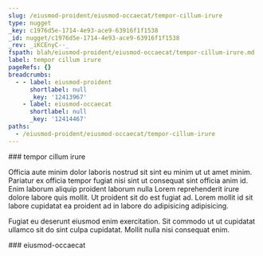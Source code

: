 ```yaml
---
slug: /eiusmod-proident/eiusmod-occaecat/tempor-cillum-irure
type: nugget
_key: c1976d5e-1714-4e93-ace9-63916f1f1538
_id: nugget/c1976d5e-1714-4e93-ace9-63916f1f1538
_rev: _iKCEnyC--_
fspath: blah/eiusmod-proident/eiusmod-occaecat/tempor-cillum-irure.md
label: tempor cillum irure
pageRefs: {}
breadcrumbs:
  - - label: eiusmod-proident
      shortlabel: null
      _key: '12413967'
    - label: eiusmod-occaecat
      shortlabel: null
      _key: '12414467'
paths:
  - /eiusmod-proident/eiusmod-occaecat/tempor-cillum-irure
---
```


<NuggetArea>
<Nugget slug="/eiusmod-proident/eiusmod-occaecat/tempor-cillum-irure" type="nugget" _key="c1976d5e-1714-4e93-ace9-63916f1f1538" _id="nugget/c1976d5e-1714-4e93-ace9-63916f1f1538" _rev="_iKCEnyC--_" fspath="blah/eiusmod-proident/eiusmod-occaecat/tempor-cillum-irure.md" label="tempor cillum irure" paths="/eiusmod-proident/eiusmod-occaecat/tempor-cillum-irure">
<NuggetBody>
### tempor cillum irure

Officia aute minim dolor laboris nostrud sit sint eu minim ut ut amet minim. Pariatur ex officia tempor fugiat nisi sint ut consequat sint officia anim id. Enim laborum aliquip proident laborum nulla Lorem reprehenderit irure dolore labore quis mollit. Ut proident sit do est fugiat ad. Lorem mollit id sit labore cupidatat ea proident ad in labore do adipisicing adipisicing.

Fugiat eu deserunt eiusmod enim exercitation. Sit commodo ut ut cupidatat ullamco sit do sint culpa cupidatat. Mollit nulla nisi consequat enim.

</NuggetBody>
<Breadcrumbs>
<Crumbs>
<Crumb _key="12413967" label="eiusmod-proident" /><Crumb _key="12414467" label="eiusmod-occaecat" />
</Crumbs>
</Breadcrumbs>
</Nugget>

<NuggetsInbound>
</NuggetsInbound>
<NuggetsOutbound>
</NuggetsOutbound>
</NuggetArea>
<PassagesInbound>
<Passage direction="inbound" type="passage" _key="12414467" _id="passage/12414467" _rev="_iKCEnxS--_" label="eiusmod-occaecat" passage="eiusmod-occaecat" fspath="blah/eiusmod-proident/eiusmod-occaecat" paths="/eiusmod-proident/eiusmod-occaecat" slug="/eiusmod-proident/eiusmod-occaecat">
<NuggetBody>
### eiusmod-occaecat

</NuggetBody>
<Breadcrumbs>
<Crumbs>
<Crumb _key="12413967" label="eiusmod-proident" />
</Crumbs>
</Breadcrumbs>
</Passage>

</PassagesInbound>
<PassagesOutbound>
</PassagesOutbound>